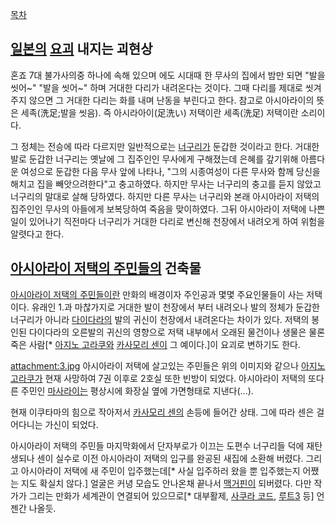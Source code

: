[[목차]]

== [[일본]]의 [[요괴]] 내지는 괴현상 ==
혼죠 7대 불가사의중 하나에 속해 있으며 에도 시대때 한 무사의 집에서 밤만 되면 "발을 씻어~" "발을 씻어~" 하며 거대한 다리가 내려온다는 것이다. 그때 다리를 제대로 씻겨 주지 않으면 그 거대한 다리는 화를 내며 난동을 부린다고 한다. 참고로 아시아라이의 뜻은 세족(洗足;발을 씻음). 즉 아시라아이(足洗い) 저택이란 세족(洗足) 저택이란 소리이다.

그 정체는 전승에 따라 다르지만 일반적으로는 [[너구리]]가 둔갑한 것이라고 한다.
거대한 발로 둔갑한 너구리는 옛날에 그 집주인인 무사에게 구해졌는데 은혜를 갚기위해 아름다운 여성으로 둔갑한 다음 무사 앞에 나타나, "그의 시종여성이 다른 무사와 함께 당신을 해치고 집을 빼앗으려한다"고 충고하였다. 하지만 무사는 너구리의 충고를 듣지 않았고 너구리의 말대로 살해 당하였다.
하지만 다른 무사는 너구리와 본래 아시아라이 저택의 집주인인 무사의 아들에게 보복당하여 죽음을 맞이하였다. 그뒤 아시아라이 저택에 나쁜일이 있어나기 직전마다 너구리가 거대한 다리로 변신해 천장에서 내려오게 하여 위험을 알렷다고 한다. 

== [[아시아라이 저택의 주민들]]의 건축물 ==
[[아시아라이 저택의 주민들]]이란 만화의 배경이자 주인공과 몇몇 주요인물들이 사는 저택이다. 유래인 1.과 마찮가지로 거대한 발이 천장에서 부터 내려오나 발의 정체가 둔갑한 너구리가 아니라 [[다이다라]]의 발의 귀신이 천장에서 내려온다는 차이가 있다. 저택의 봉인된 다이다라의 오른발의 귀신의 영향으로 저택 내부에서 오래된 물건이나 생물은 물론 죽은 사람[* [[아지노 고라쿠]]와 [[카사모리 센]]이 그 예이다.]이 요괴로 변하기도 한다.

attachment:3.jpg
아시아라이 저택에 살고있는 주민들은 위의 이미지와 같으나 [[아지노 고라쿠]]가 현재 사망하여 7권 이후로 2호실 또한 빈방이 되었다. 아시아라이 저택의 또다른 주민인 [[마사라이]]는 평상시에 화장실 옆에 가면형태로 지낸다(...).

현재 이쿠타마의 힘으로 작아저서 [[카사모리 센]]의 손등에 들어간 상태. 그에 따라 센은 걸어다니는 가신이 되었다. 

아시아라이 저택의 주민들 마지막화에서 단자부로가 이끄는 도편수 너구리들 덕에 재탄생되나 센이 실수로 이전 아시아라이 저택의 입구를 완공된 새집에 소환해 버렸다. 그리고 아시아라이 저택에 새 주민이 입주했는데[* 사실 입주하러 왔을 뿐 입주했는지 어쨌는 지도 확실치 않다.] 얼굴은 커녕 모습도 안나온채 끝나서 [[맥거핀]]이 되버렸다. 다만 작가가 그리는 만화가 세계관이 연결되어 있으므로[* 대부활제, [[사쿠라 코드]], [[루트3]] 등] 언젠간 나올듯.
